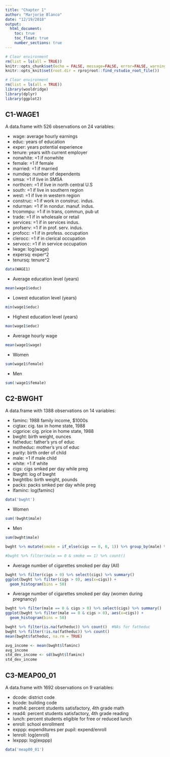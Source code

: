 ```yaml
---
title: "Chapter 1"
author: "Marjorie Blanco"
date: "12/19/2018"
output:
  html_document:
    toc: true
    toc_float: true
    number_sections: true
---
```


```r
# Clear environment
rm(list = ls(all = TRUE))
knitr::opts_chunk$set(echo = FALSE, message=FALSE, error=FALSE, warning=FALSE)
knitr::opts_knit$set(root.dir = rprojroot::find_rstudio_root_file())

# Clear environment
rm(list = ls(all = TRUE))
library(wooldridge)
library(dplyr)
library(ggplot2)
```


## C1-WAGE1

A data.frame with 526 observations on 24 variables:

- wage: average hourly earnings
- educ: years of education
- exper: years potential experience
- tenure: years with current employer
- nonwhite: =1 if nonwhite
- female: =1 if female
- married: =1 if married
- numdep: number of dependents
- smsa: =1 if live in SMSA
- northcen: =1 if live in north central U.S
- south: =1 if live in southern region
- west: =1 if live in western region
- construc: =1 if work in construc. indus.
- ndurman: =1 if in nondur. manuf. indus.
- trcommpu: =1 if in trans, commun, pub ut
- trade: =1 if in wholesale or retail
- services: =1 if in services indus.
- profserv: =1 if in prof. serv. indus.
- profocc: =1 if in profess. occupation
- clerocc: =1 if in clerical occupation
- servocc: =1 if in service occupation
- lwage: log(wage)
- expersq: exper^2
- tenursq: tenure^2

```r
data(WAGE1)
```

- Average education level (years)

```r
mean(wage1$educ)
```

- Lowest education level (years)

```r
min(wage1$educ)
```

- Highest education level (years)

```r
max(wage1$educ)
```
- Average hourly wage

```r
mean(wage1$wage)
```

- Women

```r
sum(wage1$female)
```
- Men

```r
sum(!wage1$female)
```

## C2-BWGHT

A data.frame with 1388 observations on 14 variables:

- faminc: 1988 family income, $1000s
- cigtax: cig. tax in home state, 1988
- cigprice: cig. price in home state, 1988
- bwght: birth weight, ounces
- fatheduc: father’s yrs of educ
- motheduc: mother’s yrs of educ
- parity: birth order of child
- male: =1 if male child
- white: =1 if white
- cigs: cigs smked per day while preg
- lbwght: log of bwght
- bwghtlbs: birth weight, pounds
- packs: packs smked per day while preg
- lfaminc: log(faminc)

```r
data('bwght')
```
- Women

```r
sum(!bwght$male)
```
- Men

```r
sum(bwght$male)
```

```r
bwght %>% mutate(smoke = if_else(cigs == 0, 0, 1)) %>% group_by(male) %>% count(smoke)
```

```r
#bwght %>% filter(male == 0 & smoke == 1) %>% count()
```

- Average number of cigarettes smoked per day (All)

```r
bwght %>% filter(cigs > 0) %>% select(cigs) %>% summary()
ggplot(bwght %>% filter(cigs > 0), aes(x=cigs)) +
  geom_histogram(bins = 50)
```

- Average number of cigarettes smoked per day (women during pregnancy)

```r
bwght %>% filter(male == 0 & cigs > 0) %>% select(cigs) %>% summary()
ggplot(bwght %>% filter(male == 0 & cigs > 0), aes(x=cigs)) +
  geom_histogram(bins = 50)
```

```r
bwght %>% filter(is.na(fatheduc)) %>% count()  #NAs for fatheduc
bwght %>% filter(!is.na(fatheduc)) %>% count()
mean(bwght$fatheduc, na.rm = TRUE)
```

```r
avg_income <- mean(bwght$lfaminc)
avg_income
std_dev_income <- sd(bwght$lfaminc)
std_dev_income
```


## C3-MEAP00_01

A data.frame with 1692 observations on 9 variables:

- dcode: district code
- bcode: building code
- math4: percent students satisfactory, 4th grade math
- read4: percent students satisfactory, 4th grade reading
- lunch: percent students eligible for free or reduced lunch
- enroll: school enrollment
- exppp: expenditures per pupil: expend/enroll
- lenroll: log(enroll)
- lexppp: log(exppp)

```r
data('meap00_01')
```

```r

```



